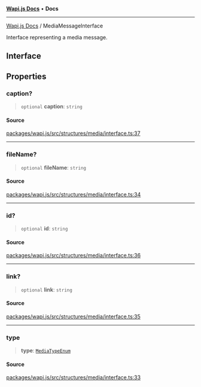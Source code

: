 [**Wapi.js Docs**](../README.mdx) • **Docs**

***

[Wapi.js Docs](../globals.mdx) / MediaMessageInterface

Interface representing a media message.

## Interface

## Properties

### caption?

> `optional` **caption**: `string`

#### Source

[packages/wapi.js/src/structures/media/interface.ts:37](https://github.com/sarthakjdev/wapi.js/packages/wapi.js/src/structures/media/interface.ts?at=55950734d72fca04a6c87f7236ee551d251cec7e#line=37)

***

### fileName?

> `optional` **fileName**: `string`

#### Source

[packages/wapi.js/src/structures/media/interface.ts:34](https://github.com/sarthakjdev/wapi.js/packages/wapi.js/src/structures/media/interface.ts?at=55950734d72fca04a6c87f7236ee551d251cec7e#line=34)

***

### id?

> `optional` **id**: `string`

#### Source

[packages/wapi.js/src/structures/media/interface.ts:36](https://github.com/sarthakjdev/wapi.js/packages/wapi.js/src/structures/media/interface.ts?at=55950734d72fca04a6c87f7236ee551d251cec7e#line=36)

***

### link?

> `optional` **link**: `string`

#### Source

[packages/wapi.js/src/structures/media/interface.ts:35](https://github.com/sarthakjdev/wapi.js/packages/wapi.js/src/structures/media/interface.ts?at=55950734d72fca04a6c87f7236ee551d251cec7e#line=35)

***

### type

> **type**: [`MediaTypeEnum`](../enumerations/MediaTypeEnum.mdx)

#### Source

[packages/wapi.js/src/structures/media/interface.ts:33](https://github.com/sarthakjdev/wapi.js/packages/wapi.js/src/structures/media/interface.ts?at=55950734d72fca04a6c87f7236ee551d251cec7e#line=33)
